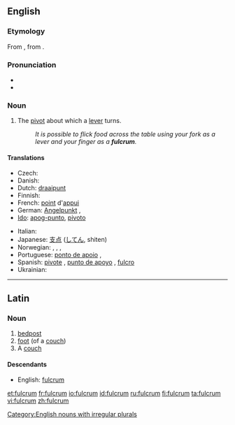 {{also|Fulcrum}}
==English==
{{wikipedia}}

===Etymology===
From {{etyl|la}} {{term|fulcrum||bedpost, foot of a couch|lang=la}}, from {{term|fulcio|fulciō|prop up, support}}.

===Pronunciation===
* {{IPA|/ˈfʌljkrəm/}}
* {{audio|en-us-fulcrum.ogg|Audio (US)}}

===Noun===
{{en-noun|pl2=fulcra}}

# {{mechanics}} The [[pivot]] about which a [[lever]] turns.
#: ''It is possible to flick food across the table using your fork as a lever and your finger as a '''fulcrum'''. ''

====Translations====
{{trans-top|the pivot about which a lever turns}}
* Czech: {{t-|cs|opěrný bod|m}}
* Danish: {{t-|da|understøttelsespunkt|n}}
* Dutch: [[draaipunt]]
* Finnish: {{t-|fi|tukipiste}}
* French: [[point]] d'[[appui]] {{m}}
* German: [[Angelpunkt]] {{m}}, {{t|fi|Drehpunkt|m}}
* [[Ido]]: [[apog-punto]], [[pivoto]]
{{trans-mid}}
* Italian: {{t-|it|fulcro|m}}
* Japanese: [[支点]] ([[してん]], shiten)
* Norwegian: {{t-|no|dreiepunkt|n}}, {{t-|no|dreiningspunkt|n}}, {{t-|no|hvilepunkt|n}}, {{t-|no|omdreiningspunkt|n}}
* Portuguese: [[ponto de apoio]] {{m}},  {{t|pt|fulcro|m}}
* Spanish: [[pivote]] {{m}}, [[punto de apoyo]] {{m}}, [[fulcro]] {{m}}
* Ukrainian: {{t|uk|точка опори|f|xs=Ukrainian}}
{{trans-bottom}}

[[Category:English nouns with irregular plurals]]

----

==Latin==

===Noun===
{{la-noun|fulcrum|fulcri|fulcrī|n|second}}

# [[bedpost]]
# [[foot]] (of a [[couch]])
# A [[couch]]

====Descendants====
* English: [[#English|fulcrum]]

[[et:fulcrum]]
[[fr:fulcrum]]
[[io:fulcrum]]
[[id:fulcrum]]
[[ru:fulcrum]]
[[fi:fulcrum]]
[[ta:fulcrum]]
[[vi:fulcrum]]
[[zh:fulcrum]]
